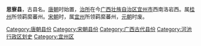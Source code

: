 '''思寮县'''，古县名。[[唐朝|唐朝]]时始置，[[治所|治所]]在今[[广西壮族自治区|广西壮族自治区]][[宜州市|宜州市]]西南洛岩西。属[[桂州|桂州]]所领羁縻蕃州。[[宋朝|宋朝]]时，属[[宜州|宜州]]所领羁縻蕃州，[[元朝|元朝]]时废。 

{{广西行政区划小作品}}
[[Category:唐朝县份|Category:唐朝县份]]
[[Category:宋朝县份|Category:宋朝县份]]
[[Category:广西古代县份|Category:广西古代县份]]
[[Category:河池行政区划史|Category:河池行政区划史]]
[[Category:宜州区|Category:宜州区]]